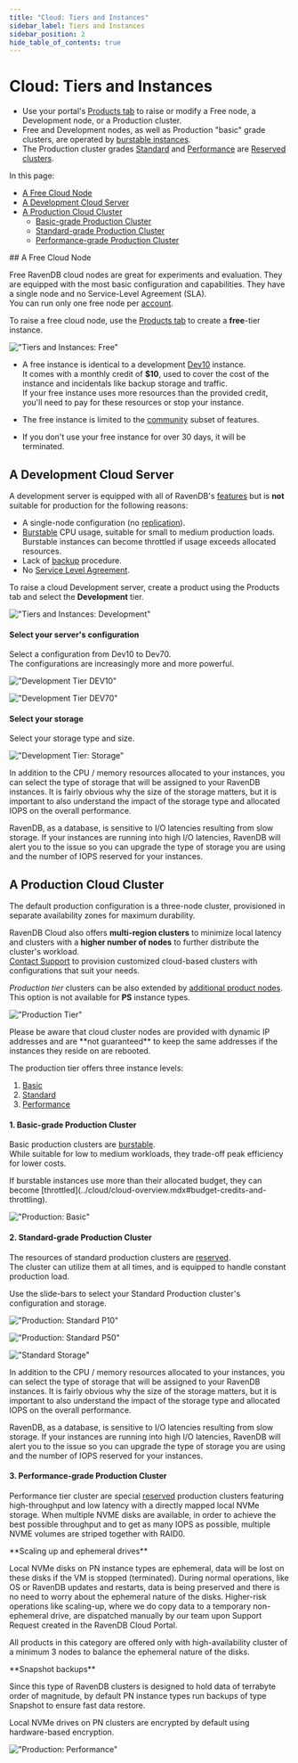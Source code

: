 ```yaml
---
title: "Cloud: Tiers and Instances"
sidebar_label: Tiers and Instances
sidebar_position: 2
hide_table_of_contents: true
---
```



# Cloud: Tiers and Instances

<Admonition type="note" title="Note">

- Use your portal's [Products tab](../cloud/portal/cloud-portal-products-tab.mdx) to raise or modify 
a Free node, a Development node, or a Production cluster.  
- Free and Development nodes, as well as Production "basic" grade clusters, are operated by 
[burstable instances](../cloud/cloud-overview.mdx#burstable-vs-reserved-clusters).  
- The Production cluster grades [Standard](../cloud/cloud-instances.mdx#standard-grade-production-cluster) 
and [Performance](../cloud/cloud-instances.mdx#performance-grade-production-cluster) are 
[Reserved clusters](../cloud/cloud-overview.mdx#burstable-vs-reserved-clusters).  

In this page:  

* [A Free Cloud Node](../cloud/cloud-instances.mdx#a-free-cloud-node)  
* [A Development Cloud Server](../cloud/cloud-instances.mdx#a-development-cloud-server)  
* [A Production Cloud Cluster](../cloud/cloud-instances.mdx#a-production-cloud-cluster)  
   - [Basic-grade Production Cluster](../cloud/cloud-instances.mdx#basic-grade-production-cluster)  
   - [Standard-grade Production Cluster](../cloud/cloud-instances.mdx#standard-grade-production-cluster)  
   - [Performance-grade Production Cluster](../cloud/cloud-instances.mdx#performance-grade-production-cluster)  
</Admonition>
## A Free Cloud Node

Free RavenDB cloud nodes are great for experiments and evaluation. They are equipped with the 
most basic configuration and capabilities. They have a single node and no Service-Level Agreement (SLA).  
You can run only one free node per [account](../cloud/cloud-overview.mdx#your-account).  

To raise a free cloud node, use the [Products tab](../cloud/portal/cloud-portal-products-tab.mdx) 
to create a **free**-tier instance.  

!["Tiers and Instances: Free"](./assets/tiers-and-instances-001-free.png)

* A free instance is identical to a development [Dev10](../cloud/cloud-instances.mdx#a-development-cloud-server) instance.  
  It comes with a monthly credit of **$10**, used to cover the cost of the instance and incidentals like backup storage 
  and traffic.  
  <Admonition type="note" title="Note">
  If your free instance uses more resources than the provided credit, you'll need to pay for these resources or stop your instance. 
  </Admonition>

* The free instance is limited to the [community](https://ravendb.net/buy) subset of features.  

* If you don't use your free instance for over 30 days, it will be terminated.  



## A Development Cloud Server

A development server is equipped with all of RavenDB's [features](https://ravendb.net/buy) 
but is **not** suitable for production for the following reasons:  

* A single-node configuration (no [replication](../7.1/server/clustering/replication/replication-overview)).  
* [Burstable](../cloud/cloud-overview.mdx#burstable-instances) CPU usage, suitable for small to medium production loads.  
  Burstable instances can become throttled if usage exceeds allocated resources.  
* Lack of [backup](../cloud/cloud-backup-and-restore.mdx#cloud-backup) procedure.  
* No [Service Level Agreement](../cloud/portal/cloud-portal-support-tab.mdx#support-entitlement).  

To raise a cloud Development server, create a product using the Products tab and select the **Development** tier.  

!["Tiers and Instances: Development"](./assets/tiers-and-instances-002-development.png)
#### Select your server's configuration  
  
Select a configuration from Dev10 to Dev70.  
The configurations are increasingly more and more powerful.  

!["Development Tier DEV10"](./assets/tiers-and-instances-0021-development-dev10.png)

!["Development Tier DEV70"](./assets/tiers-and-instances-0022-development-dev70.png)
#### Select your storage  

Select your storage type and size.  

!["Development Tier: Storage"](./assets/tiers-and-instances-0023-development-storage.png)

In addition to the CPU / memory resources allocated to your instances, you can select the type of storage that will 
be assigned to your RavenDB instances. It is fairly obvious why the size of the storage matters, but it is important 
to also understand the impact of the storage type and allocated IOPS on the overall performance.  

RavenDB, as a database, is sensitive to I/O latencies resulting from slow storage. If your instances are running into 
high I/O latencies, RavenDB will alert you to the issue so you can upgrade the type of storage you are using and the 
number of IOPS reserved for your instances.  



## A Production Cloud Cluster

The default production configuration is a three-node cluster, provisioned in separate 
availability zones for maximum durability.

RavenDB Cloud also offers **multi-region clusters** to minimize local latency and clusters 
with a **higher number of nodes** to further distribute the cluster's workload.  
[Contact Support](https://ravendb.net/contact) to provision customized cloud-based clusters 
with configurations that suit your needs.  

*Production tier* clusters can be also extended by [additional product nodes](../cloud/portal/cloud-portal-products-tab.mdx#nodes-additional-product-nodes).  
<Admonition type="info" title="Info">
This option is not available for **PS** instance types.
</Admonition>

!["Production Tier"](./assets/tiers-and-instances-003-production.png)

<Admonition type="note" title="Note">
Please be aware that cloud cluster nodes are provided with dynamic IP addresses and are 
**not guaranteed** to keep the same addresses if the instances they reside on are rebooted.  
</Admonition>

   
The production tier offers three instance levels:  

1. [Basic](../cloud/cloud-instances.mdx#basic-grade-production-cluster)  
2. [Standard](../cloud/cloud-instances.mdx#standard-grade-production-cluster)  
3. [Performance](../cloud/cloud-instances.mdx#performance-grade-production-cluster)  
#### 1. Basic-grade Production Cluster
Basic production clusters are [burstable](../cloud/cloud-overview.mdx#burstable-instances).  
While suitable for low to medium workloads, they trade-off peak efficiency for lower costs.  

<Admonition type="note" title="Throttling" id="throttling" href="#throttling">
 If burstable instances use more than their allocated budget, they can become [throttled](../cloud/cloud-overview.mdx#budget-credits-and-throttling).
 </Admonition>

!["Production: Basic"](./assets/tiers-and-instances-0031-production-basic.png)
#### 2. Standard-grade Production Cluster
The resources of standard production clusters are [reserved](../cloud/cloud-overview.mdx#reserved-clusters).  
The cluster can utilize them at all times, and is equipped to handle constant production load.  

Use the slide-bars to select your Standard Production cluster's configuration and storage.  

!["Production: Standard P10"](./assets/tiers-and-instances-0032-production-standard-P10.png)

!["Production: Standard P50"](./assets/tiers-and-instances-0033-production-standard-P50.png)

!["Standard Storage"](./assets/tiers-and-instances-0034-production-standard-storage.png)

In addition to the CPU / memory resources allocated to your instances, you can select the type of storage that will 
be assigned to your RavenDB instances. It is fairly obvious why the size of the storage matters, but it is important 
to also understand the impact of the storage type and allocated IOPS on the overall performance.  

RavenDB, as a database, is sensitive to I/O latencies resulting from slow storage. If your instances are running into 
high I/O latencies, RavenDB will alert you to the issue so you can upgrade the type of storage you are using and the 
number of IOPS reserved for your instances.  
#### 3. Performance-grade Production Cluster

Performance tier cluster are special [reserved](../cloud/cloud-overview.mdx#reserved-clusters) production clusters featuring high-throughput and low latency with a directly mapped local NVMe storage. When multiple NVME disks are available, in order to achieve the best possible throughput and to get as many IOPS as possible, multiple NVME volumes are striped together with RAID0. 

<Admonition type="note" title="Note">
**Scaling up and ephemeral drives**  

Local NVMe disks on PN instance types are ephemeral, data will be lost on these disks if the VM is stopped (terminated). During normal operations, like OS or RavenDB updates and restarts, data is being preserved and there is no need to worry about the ephemeral nature of the disks. Higher-risk operations like scaling-up, where we do copy data to a temporary non-ephemeral drive, are dispatched manually by our team upon Support Request created in the RavenDB Cloud Portal.

All products in this category are offered only with high-availability cluster of a minimum 3 nodes to balance the ephemeral nature of the disks.
</Admonition>

<Admonition type="note" title="Note">
**Snapshot backups**

Since this type of RavenDB clusters is designed to hold data of terrabyte order of magnitude, by default PN instance types run backups of type Snapshot to ensure fast data restore.
</Admonition>

<Admonition type="note" title="Note">
Local NVMe drives on PN clusters are encrypted by default using hardware-based encryption.
</Admonition>


!["Production: Performance"](./assets/tiers-and-instances-0034-production-performance.png)  




